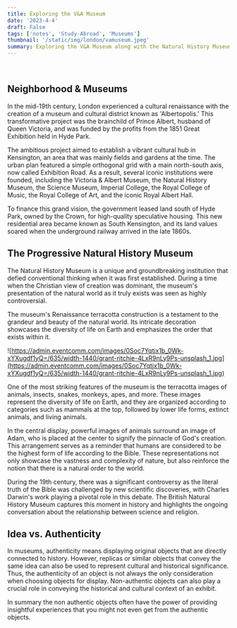 ```yaml
---
title: Exploring the V&A Museum
date: '2023-4-4'
draft: False
tags: ['notes', 'Study-Abroad', 'Museums']
thumbnail: '/static/img/london/vamuseum.jpeg'
summary: Exploring the V&A Museum along with the Natural History Museum
---
```


<br />
<TOCInline toc={props.toc} exclude="Table of Contents" asDisclosure toHeading={5} />

## Neighborhood & Museums

In the mid-19th century, London experienced a cultural renaissance with the creation of a museum and cultural district known as 'Albertopolis.' This transformative project was the brainchild of Prince Albert, husband of Queen Victoria, and was funded by the profits from the 1851 Great Exhibition held in Hyde Park.

The ambitious project aimed to establish a vibrant cultural hub in Kensington, an area that was mainly fields and gardens at the time. The urban plan featured a simple orthogonal grid with a main north-south axis, now called Exhibition Road. As a result, several iconic institutions were founded, including the Victoria & Albert Museum, the Natural History Museum, the Science Museum, Imperial College, the Royal College of Music, the Royal College of Art, and the iconic Royal Albert Hall.

To finance this grand vision, the government leased land south of Hyde Park, owned by the Crown, for high-quality speculative housing. This new residential area became known as South Kensington, and its land values soared when the underground railway arrived in the late 1860s.

## The Progressive Natural History Museum

The Natural History Museum is a unique and groundbreaking institution that defied conventional thinking when it was first established. During a time when the Christian view of creation was dominant, the museum's presentation of the natural world as it truly exists was seen as highly controversial.

The museum's Renaissance terracotta construction is a testament to the grandeur and beauty of the natural world. Its intricate decoration showcases the diversity of life on Earth and emphasizes the order that exists within it.

![https://admin.eventcomm.com/images/0Soc7Yqtjx1b_0Wk-xYXugdf1yQ=/635/width-1440/grant-ritchie-4LxR9nLy9Ps-unsplash_1.jpg](https://admin.eventcomm.com/images/0Soc7Yqtjx1b_0Wk-xYXugdf1yQ=/635/width-1440/grant-ritchie-4LxR9nLy9Ps-unsplash_1.jpg)

One of the most striking features of the museum is the terracotta images of animals, insects, snakes, monkeys, apes, and more. These images represent the diversity of life on Earth, and they are organized according to categories such as mammals at the top, followed by lower life forms, extinct animals, and living animals.

In the central display, powerful images of animals surround an image of Adam, who is placed at the center to signify the pinnacle of God's creation. This arrangement serves as a reminder that humans are considered to be the highest form of life according to the Bible. These representations not only showcase the vastness and complexity of nature, but also reinforce the notion that there is a natural order to the world.

During the 19th century, there was a significant controversy as the literal truth of the Bible was challenged by new scientific discoveries, with Charles Darwin's work playing a pivotal role in this debate. The British Natural History Museum captures this moment in history and highlights the ongoing conversation about the relationship between science and religion.

## Idea vs. Authenticity

In museums, authenticity means displaying original objects that are directly connected to history. However, replicas or similar objects that convey the same idea can also be used to represent cultural and historical significance. Thus, the authenticity of an object is not always the only consideration when choosing objects for display. Non-authentic objects can also play a crucial role in conveying the historical and cultural context of an exhibit.

In summary the non authentic objects often have the power of providing insightful experiences that you might not even get from the authentic objects.
